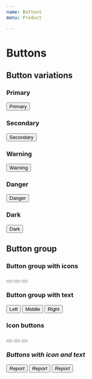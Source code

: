 ```yaml
---
name: Buttons
menu: Product

---
```


# Buttons

## Button variations

### Primary
<Playground>
  <button class="btn btn-primary">Primary</button>
</Playground>

### Secondary
<Playground>
  <button class="btn btn-secondary">Secondary</button>
</Playground>

### Warning
<Playground>
  <button class="btn btn-warning">Warning</button>
</Playground>

### Danger
<Playground>
  <button class="btn btn-danger">Danger</button>
</Playground>

### Dark
<Playground>
  <button class="btn btn-dark">Dark</button>
</Playground>

## Button group
### Button group with icons

<Playground>
<div class="btn-group" role="group" aria-label="Basic example">
  <button type="button" class="btn btn-secondary"><i class="fa fa-area-chart" aria-hidden="true"></i></button>
  <button type="button" class="btn btn-secondary"><i class="fa fa-pencil-square-o" aria-hidden="true"></i></button>
  <button type="button" class="btn btn-secondary"><i class="fa fa-trash-o" aria-hidden="true"></i></button>
</div>
</Playground>

### Button group with text

<Playground>
<div class="btn-group" role="group" aria-label="Basic example">
  <button type="button" class="btn btn-secondary">Left</button>
  <button type="button" class="btn btn-secondary">Middle</button>
  <button type="button" class="btn btn-secondary">Right</button>
</div>
</Playground>

### Icon buttons

<Playground>
<button type="button" class="btn btn-floating btn-floating-sm"><i class="fa fa-trash-o" aria-hidden="true" /> </button>
<button type="button" class="btn btn-floating btn-floating-sm"><i class="fa fa-trash-o" aria-hidden="true" /> </button>
<button type="button" class="btn btn-floating btn-floating-lg"><i class="fa fa-trash-o" aria-hidden="true" /> </button>


</Playground>

### Buttons with icon and text

<Playground>
<button type="button" class="btn btn-secondary btn-sm"><i class="mi mi-check-list btn-icon" aria-hidden="true" /><span>Report</span> </button>
<button type="button" class="btn btn-secondary btn-md"><i class="mi mi-check-list btn-icon" aria-hidden="true" /><span>Report</span> </button>
<button type="button" class="btn btn-secondary btn-lg"><i class="mi mi-check-list btn-icon" aria-hidden="true" /><span>Report</span> </button>


</Playground>




